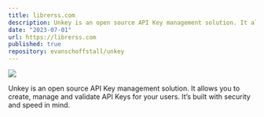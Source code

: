 ```yaml
---
title: librerss.com
description: Unkey is an open source API Key management solution. It allows you to create, manage and validate API Keys for your users. It’s built with security and speed in mind.
date: "2023-07-01"
url: https://librerss.com
published: true
repository: evanschoffstall/unkey
---
```


[![](https://librerss.com/images/landing/app.png)](https://librerss.com)

Unkey is an open source API Key management solution. It allows you to create, manage and validate API Keys for your users. It’s built with security and speed in mind.
